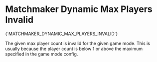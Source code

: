 # Matchmaker Dynamic Max Players Invalid

<Summary>{`MATCHMAKER_DYNAMIC_MAX_PLAYERS_INVALID`}</Summary>

The given max player count is invalid for the given game mode. This is usually because the player count is below 1 or above the maximum specified in the game mode config.
